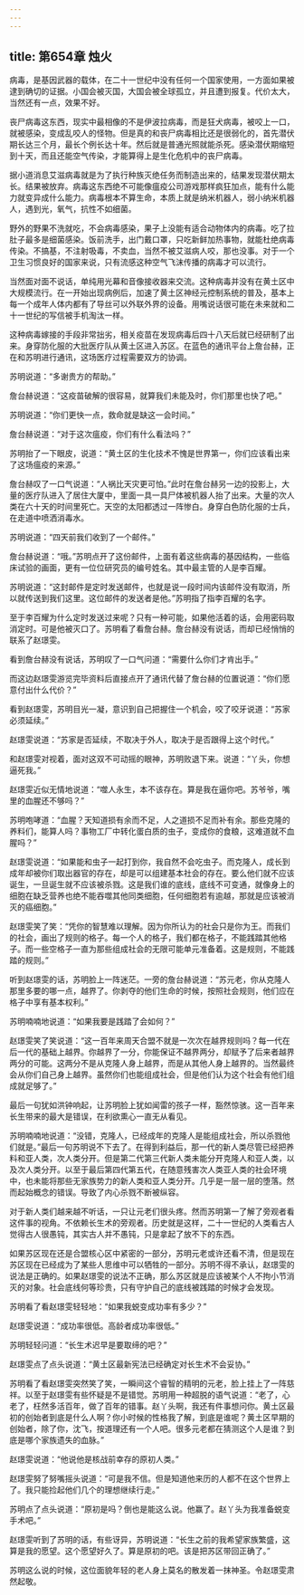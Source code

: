 ```yaml
---
---
---
```

title: 第654章 烛火
---



病毒，是基因武器的载体，在二十一世纪中没有任何一个国家使用，一方面如果被逮到确切的证据。小国会被灭国，大国会被全球孤立，并且遭到报复。代价太大，当然还有一点，效果不好。

丧尸病毒这东西，现实中最相像的不是伊波拉病毒，而是狂犬病毒，被咬上一口，就被感染，变成乱咬人的怪物。但是真的和丧尸病毒相比还是很弱化的，首先潜伏期长达三个月，最长个例长达十年。然后就是普通光照就能杀死。感染潜伏期缩短到十天，而且还能空气传染，才能算得上是生化危机中的丧尸病毒。

据小道消息艾滋病毒就是为了执行种族灭绝任务而制造出来的，结果发现潜伏期太长。结果被放弃。病毒这东西绝不可能像瘟疫公司游戏那样疯狂加点，能有什么能力就变异成什么能力。病毒根本不算生命，本质上就是纳米机器人，弱小纳米机器人，遇到光，氧气，抗性不如细菌。

野外的野果不洗就吃，不会病毒感染，果子上没能有适合动物体内的病毒。吃了拉肚子最多是细菌感染。饭前洗手，出门戴口罩，只吃新鲜加热事物，就能杜绝病毒传染。不搞基，不注射吸毒，不卖血，当然不被艾滋病人咬，那也没事。对于一个卫生习惯良好的国家来说，只有流感这种空气飞沫传播的病毒才可以流行。

当然面对面不说话，单纯用光幕和音像接收器来交流。这种病毒并没有在黄土区中大规模流行。在一开始出现病例后，加速了黄土区神经元控制系统的普及，基本上每一个成年人体内都有了导丝可以外联外界的设备。用嘴说话很可能在未来就和二十一世纪的写信被手机淘汰一样。

这种病毒嫁接的手段非常拙劣，相关疫苗在发现病毒后四十八天后就已经研制了出来。身穿防化服的大批医疗队从黄土区进入苏区。在蓝色的通讯平台上詹台赫，正在和苏明进行通讯，这场医疗过程需要双方的协调。

苏明说道：“多谢贵方的帮助。”

詹台赫说道：“这疫苗破解的很容易，就算我们未能及时，你们那里也快了吧。”

苏明说道：“你们更快一点，救命就是缺这一会时间。”

詹台赫说道：“对于这次瘟疫，你们有什么看法吗？”

苏明抬了一下眼皮，说道：“黄土区的生化技术不愧是世界第一，你们应该看出来了这场瘟疫的来源。”

詹台赫叹了一口气说道：“人祸比天灾更可怕。”此时在詹台赫另一边的投影上，大量的医疗队进入了居住大厦中，里面一具一具尸体被机器人抬了出来。大量的次人类在六十天的时间里死亡。天空的太阳都透过一阵惨白。身穿白色防化服的士兵，在走道中喷洒消毒水。

苏明说道：“四天前我们收到了一个邮件。”

詹台赫说道：“哦。”苏明点开了这份邮件，上面有着这些病毒的基因结构，一些临床试验的画面，更有一位位研究员的编号姓名。其中最主管的人是李百耀。

苏明说道：“这封邮件是定时发送邮件，也就是说一段时间内该邮件没有取消，所以就传送到我们这里。这位邮件的发送者是他。”苏明指了指李百耀的名字。

至于李百耀为什么定时发送过来呢？只有一种可能，如果他活着的话，会用密码取消定时。可是他被灭口了。苏明看了看詹台赫。詹台赫没有说话，而却已经悄悄的联系了赵璟雯。

看到詹台赫没有说话，苏明叹了一口气问道：“需要什么你们才肯出手。”

而这边赵璟雯游览完毕资料后直接点开了通讯代替了詹台赫的位置说道：“你们愿意付出什么代价？”

看到赵璟雯，苏明目光一凝，意识到自己把握住一个机会，咬了咬牙说道：“苏家必须延续。”

赵璟雯说道：“苏家是否延续，不取决于外人，取决于是否跟得上这个时代。”

和赵璟雯对视着，面对这双不可动摇的眼神，苏明败退下来。说道：“丫头，你想逼死我。”

赵璟雯近似无情地说道：“噬人永生，本不该存在。算是我在逼你吧。苏爷爷，嘴里的血腥还不够吗？”

苏明咆哮道：“血腥？天知道损有余而不足，人之道损不足而补有余。那些克隆的养料们，能算人吗？事物工厂中转化蛋白质的虫子，变成你的食粮，这难道就不血腥吗？”

赵璟雯说道：“如果能和虫子一起打到你，我自然不会吃虫子。而克隆人，成长到成年却被你们取出器官的存在，却是可以组建基本社会的存在。要么他们就不应该诞生，一旦诞生就不应该被杀戮。这是我们谁的底线，底线不可变通，就像身上的细胞在缺乏营养也绝不能吞噬其他同类细胞，任何细胞若有逾越，那就是应该被消灭的癌细胞。”

赵璟雯笑了笑：“凭你的智慧难以理解。因为你所认为的社会只是你为王。而我们的社会，画出了规则的格子。每一个人的格子，我们都在格子，不能践踏其他格子。而一些空格子一直为那些组成社会的无限可能单元准备着。这是规则，不能践踏的规则。”

听到赵璟雯的话，苏明脸上一阵迷茫。一旁的詹台赫说道：“苏元老，你从克隆人那里多要的哪一点，越界了。你剥夺的他们生命的时候，按照社会规则，他们应在格子中享有基本权利。”

苏明喃喃地说道：“如果我要是践踏了会如何？”

赵璟雯笑了笑说道：“这一百年来周天合盟不就是一次次在越界规则吗？每一代在后一代的基础上越界。你越界了一分，你能保证不越界两分，却赋予了后来者越界两分的可能。这两分不是从克隆人身上越界，而是从其他人身上越界的。当然最终会从你们自己身上越界。虽然你们也能组成社会，但是他们认为这个社会有他们组成就足够了。”

最后一句犹如洪钟响起，让苏明脸上犹如闻雷的孩子一样，豁然惊骇。这一百年来长生带来的最大是错误，在利欲熏心一直无从看见。

苏明喃喃地说道：“没错，克隆人，已经成年的克隆人是能组成社会，所以杀戮他们就是。”最后一句苏明说不下去了。在得到利益后，那一代的新人类尽管已经把养料和亚人类，次人类分开。但是第二代第三代新人类未能分开克隆人和亚人类，以及次人类分开。以至于最后第四代第五代，在随意残害次人类亚人类的社会环境中，也未能将那些无家族势力的新人类和亚人类分开。几乎是一层一层的堕落。然而起始概念的错误。导致了内心杀戮不断被纵容。

对于新人类们越来越不听话，一只让元老们很头疼。然而苏明第一了解了旁观者看这件事的视角。不依赖长生术的旁观者。历史就是这样，二十一世纪的人类看古人觉得古人很愚钝，其实古人并不愚钝，只是拿起了放不下的东西。

如果苏区现在还是合盟核心区中紧密的一部分，苏明元老或许还看不清，但是现在苏区现在已经成为了某些人思维中可以牺牲的一部分。苏明不得不承认，赵璟雯的说法是正确的。如果赵璟雯的说法不正确，那么苏区就是应该被某个人不拘小节消灭的对象。社会底线何等珍贵，只有守护自己的底线被践踏的时候才会发现。

苏明看了看赵璟雯轻轻地：“如果我蜕变成功率有多少？”

赵璟雯说道：“成功率很低。高龄者成功率很低。”

苏明轻轻问道：“长生术迟早是要取缔的吧？”

赵璟雯点了点头说道：“黄土区最新宪法已经确定对长生术不会妥协。”

苏明看了看赵璟雯突然笑了笑，一瞬间这个睿智的精明的元老，脸上挂上了一阵慈祥。以至于赵璟雯有些怀疑是不是错觉。苏明用一种超脱的语气说道：“老了，心老了，枉然多活百年，做了百年的错事。赵丫头啊，我还有件事想问你。黄土区最初的创始者到底是什么人啊？你小时候的性格我了解，到底是谁呢？黄土区早期的创始者，除了你，沈飞，按道理还有一个人吧。很多元老都在猜测这个人是谁？到底是哪个家族遗失的血脉。”

赵璟雯说道：“他说他是核战前幸存的原初人类。”

赵璟雯努了努嘴摇头说道：“可是我不信。但是知道他来历的人都不在这个世界上了。我只能捡起他们几个的理想继续行走。”

苏明点了点头说道：“原初是吗？倒也是能这么说。他赢了。赵丫头为我准备蜕变手术吧。”

赵璟雯听到了苏明的话，有些讶异，苏明说道：“长生之前的我希望家族繁盛，这算是我的愿望。这个愿望好久了。算是原初的吧。该是把苏区带回正确了。”

苏明这么说的时候，这位面貌年轻的老人身上莫名的散发着一抹神圣。令赵璟雯肃然起敬。